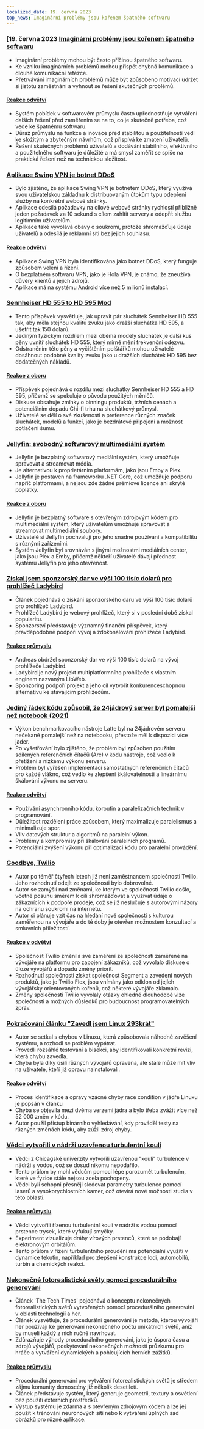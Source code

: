 ```yaml
---
localized_date: 19. června 2023
top_news: Imaginární problémy jsou kořenem špatného softwaru
---
```




<CallToAction />

<Steps>

### [19. června 2023 [Imaginární problémy jsou kořenem špatného softwaru](https://cerebralab.com/Imaginary_Problems_Are_the_Root_of_Bad_Software)

- Imaginární problémy mohou být často příčinou špatného softwaru.
- Ke vzniku imaginárních problémů mohou přispět chybná komunikace a dlouhé komunikační řetězce.
- Přetrvávání imaginárních problémů může být způsobeno motivací udržet si jistotu zaměstnání a vyhnout se řešení skutečných problémů.

#### [Reakce odvětví](http://news.ycombinator.com/item?id=36380711)

- Systém pobídek v softwarovém průmyslu často upřednostňuje vytváření dalších řešení před zaměřením se na to, co je skutečně potřeba, což vede ke špatnému softwaru.
- Důraz průmyslu na funkce a inovace před stabilitou a použitelností vedl ke složitým a zbytečným návrhům, což přispívá ke zmatení uživatelů.
- Řešení skutečných problémů uživatelů a dodávání stabilního, efektivního a použitelného softwaru je důležité a má smysl zaměřit se spíše na praktická řešení než na technickou složitost.

### [Aplikace Swing VPN je botnet DDoS](https://lecromee.github.io/posts/swing_vpn_ddosing_sites/)

- Bylo zjištěno, že aplikace Swing VPN je botnetem DDoS, který využívá svou uživatelskou základnu k distribuovaným útokům typu odepření služby na konkrétní webové stránky.
- Aplikace odesílá požadavky na cílové webové stránky rychlostí přibližně jeden požadavek za 10 sekund s cílem zahltit servery a odepřít službu legitimním uživatelům.
- Aplikace také vyvolává obavy o soukromí, protože shromažďuje údaje uživatelů a odesílá je reklamní síti bez jejich souhlasu.

#### [Reakce odvětví](http://news.ycombinator.com/item?id=36382700)

- Aplikace Swing VPN byla identifikována jako botnet DDoS, který funguje způsobem velení a řízení.
- O bezplatném softwaru VPN, jako je Hola VPN, je známo, že zneužívá důvěry klientů a jejich zdrojů.
- Aplikace má na systému Android více než 5 milionů instalací.

### [Sennheiser HD 555 to HD 595 Mod](http://mikebeauchamp.com/misc/sennheiser-hd-555-to-hd-595-mod/)

- Tento příspěvek vysvětluje, jak upravit pár sluchátek Sennheiser HD 555 tak, aby měla stejnou kvalitu zvuku jako dražší sluchátka HD 595, a ušetřit tak 150 dolarů.
- Jediným fyzickým rozdílem mezi oběma modely sluchátek je další kus pěny uvnitř sluchátek HD 555, který mírně mění frekvenční odezvu.
- Odstraněním této pěny a vyčištěním polštářků mohou uživatelé dosáhnout podobné kvality zvuku jako u dražších sluchátek HD 595 bez dodatečných nákladů.

#### [Reakce z oboru](http://news.ycombinator.com/item?id=36377875)

- Příspěvek pojednává o rozdílu mezi sluchátky Sennheiser HD 555 a HD 595, přičemž se spekuluje o původu použitých měničů.
- Diskuse obsahuje zmínky o binningu produktů, tržních cenách a potenciálním dopadu Chi-fi trhu na sluchátkový průmysl.
- Uživatelé se dělí o své zkušenosti a preference různých značek sluchátek, modelů a funkcí, jako je bezdrátové připojení a možnost potlačení šumu.

### [Jellyfin: svobodný softwarový multimediální systém](https://github.com/jellyfin/jellyfin)

- Jellyfin je bezplatný softwarový mediální systém, který umožňuje spravovat a streamovat média.
- Je alternativou k proprietárním platformám, jako jsou Emby a Plex.
- Jellyfin je postaven na frameworku .NET Core, což umožňuje podporu napříč platformami, a nejsou zde žádné prémiové licence ani skryté poplatky.

#### [Reakce z oboru](http://news.ycombinator.com/item?id=36378689)

- Jellyfin je bezplatný software s otevřeným zdrojovým kódem pro multimediální systém, který uživatelům umožňuje spravovat a streamovat multimediální soubory.
- Uživatelé si Jellyfin pochvalují pro jeho snadné používání a kompatibilitu s různými zařízeními.
- Systém Jellyfin byl srovnáván s jinými možnostmi mediálních center, jako jsou Plex a Emby, přičemž někteří uživatelé dávají přednost systému Jellyfin pro jeho otevřenost.

### [Získal jsem sponzorský dar ve výši 100 tisíc dolarů pro prohlížeč Ladybird](https://twitter.com/awesomekling/status/1670298370550779905)

- Článek pojednává o získání sponzorského daru ve výši 100 tisíc dolarů pro prohlížeč Ladybird.
- Prohlížeč Ladybird je webový prohlížeč, který si v poslední době získal popularitu.
- Sponzorství představuje významný finanční příspěvek, který pravděpodobně podpoří vývoj a zdokonalování prohlížeče Ladybird.

#### [Reakce průmyslu](http://news.ycombinator.com/item?id=36377805)

- Andreas obdržel sponzorský dar ve výši 100 tisíc dolarů na vývoj prohlížeče Ladybird.
- Ladybird je nový projekt multiplatformního prohlížeče s vlastním enginem nazvaným LibWeb.
- Sponzoring podpoří projekt a jeho cíl vytvořit konkurenceschopnou alternativu ke stávajícím prohlížečům.

### [Jediný řádek kódu způsobil, že 24jádrový server byl pomalejší než notebook (2021)](https://pkolaczk.github.io/server-slower-than-a-laptop/)

- Výkon benchmarkovacího nástroje Latte byl na 24jádrovém serveru nečekaně pomalejší než na notebooku, přestože měl k dispozici více jader.
- Po vyšetřování bylo zjištěno, že problém byl způsoben použitím sdílených referenčních čítačů (Arc) v kódu nástroje, což vedlo k přetížení a nízkému výkonu serveru.
- Problém byl vyřešen implementací samostatných referenčních čítačů pro každé vlákno, což vedlo ke zlepšení škálovatelnosti a lineárnímu škálování výkonu na serveru.

#### [Reakce odvětví](http://news.ycombinator.com/item?id=36376669)

- Používání asynchronního kódu, koroutin a paralelizačních technik v programování.
- Důležitost rozdělení práce způsobem, který maximalizuje paralelismus a minimalizuje spor.
- Vliv datových struktur a algoritmů na paralelní výkon.
- Problémy a kompromisy při škálování paralelních programů.
- Potenciální zvýšení výkonu při optimalizaci kódu pro paralelní provádění.

### [Goodbye, Twilio](https://blog.miguelgrinberg.com/post/goodbye-twilio)

- Autor po téměř čtyřech letech již není zaměstnancem společnosti Twilio. Jeho rozhodnutí odejít ze společnosti bylo dobrovolné.
- Autor se zamýšlí nad změnami, ke kterým ve společnosti Twilio došlo, včetně posunu směrem k cíli shromažďovat a využívat údaje o zákaznících k podpoře prodeje, což se již neslučuje s autorovými názory na ochranu soukromí na internetu.
- Autor si plánuje vzít čas na hledání nové společnosti s kulturou zaměřenou na vývojáře a do té doby je otevřen možnostem konzultací a smluvních příležitostí.

#### [Reakce v odvětví](http://news.ycombinator.com/item?id=36382361)

- Společnost Twilio změnila své zaměření ze společnosti zaměřené na vývojáře na platformu pro zapojení zákazníků, což vyvolalo diskuse o úloze vývojářů a dopadu změny priorit.
- Rozhodnutí společnosti získat společnost Segment a zavedení nových produktů, jako je Twilio Flex, jsou vnímány jako odklon od jejích vývojářsky orientovaných kořenů, což některé vývojáře zklamalo.
- Změny společnosti Twilio vyvolaly otázky ohledně dlouhodobé vize společnosti a možných důsledků pro budoucnost programovatelných zpráv.

### [Pokračování článku "Zavedl jsem Linux 293krát"](https://rwmj.wordpress.com/2023/06/18/follow-up-to-i-booted-linux-292612-times/)

- Autor se setkal s chybou v Linuxu, která způsobovala náhodné zavěšení systému, a rozhodl se problém vypátrat.
- Provedli rozsáhlé testování a bisekci, aby identifikovali konkrétní revizi, která chybu zavedla.
- Chyba byla díky úsilí různých vývojářů opravena, ale stále může mít vliv na uživatele, kteří již opravu nainstalovali.

#### [Reakce odvětví](http://news.ycombinator.com/item?id=36379615)

- Proces identifikace a opravy vzácné chyby race condition v jádře Linuxu je popsán v článku
- Chyba se objevila mezi dvěma verzemi jádra a bylo třeba zvážit více než 52 000 změn v kódu.
- Autor použil přístup binárního vyhledávání, kdy prováděl testy na různých změnách kódu, aby zúžil zdroj chyby.

### [Vědci vytvořili v nádrži uzavřenou turbulentní kouli](https://news.uchicago.edu/story/tempest-teacup-uchicago-physicists-make-breakthrough-creating-turbulence)

- Vědci z Chicagské univerzity vytvořili uzavřenou "kouli" turbulence v nádrži s vodou, což se dosud nikomu nepodařilo.
- Tento průlom by mohl vědcům pomoci lépe porozumět turbulencím, které ve fyzice stále nejsou zcela pochopeny.
- Vědci byli schopni přesněji sledovat parametry turbulence pomocí laserů a vysokorychlostních kamer, což otevírá nové možnosti studia v této oblasti.

#### [Reakce průmyslu](http://news.ycombinator.com/item?id=36376875)

- Vědci vytvořili řízenou turbulentní kouli v nádrži s vodou pomocí prstence trysek, které vyfukují smyčky.
- Experiment vizualizuje dráhy vírových prstenců, které se podobají elektronovým orbitálům.
- Tento průlom v řízení turbulentního proudění má potenciální využití v dynamice tekutin, například pro zlepšení konstrukce lodí, automobilů, turbín a chemických reakcí.

### [Nekonečné fotorealistické světy pomocí procedurálního generování](https://arxiv.org/abs/2306.09310)

- Článek 'The Tech Times' pojednává o konceptu nekonečných fotorealistických světů vytvořených pomocí procedurálního generování v oblasti technologií a her.
- Článek vysvětluje, že procedurální generování je metoda, kterou vývojáři her používají ke generování nekonečného počtu unikátních světů, aniž by museli každý z nich ručně navrhovat.
- Zdůrazňuje výhody procedurálního generování, jako je úspora času a zdrojů vývojářů, poskytování nekonečných možností průzkumu pro hráče a vytváření dynamických a pohlcujících herních zážitků.

#### [Reakce průmyslu](http://news.ycombinator.com/item?id=36376071)

- Procedurální generování pro vytváření fotorealistických světů je středem zájmu komunity demoscény již několik desetiletí.
- Článek představuje systém, který generuje geometrii, textury a osvětlení bez použití externích prostředků.
- Výstup systému je zdarma a s otevřeným zdrojovým kódem a lze jej použít k trénování neuronových sítí nebo k vytváření úplných sad obrázků pro různé aplikace.

</Steps>

